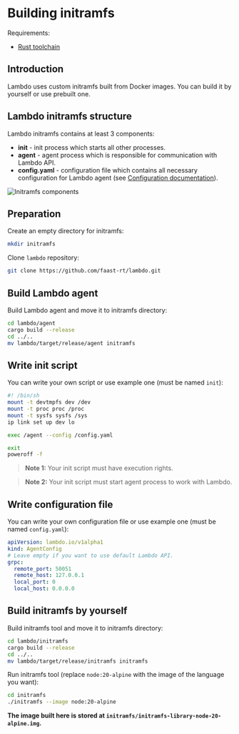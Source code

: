 
# Building initramfs

Requirements:

- [Rust toolchain](https://www.rust-lang.org/fr/learn/get-started)

## Introduction

Lambdo uses custom initramfs built from Docker images. You can build it by
yourself or use prebuilt one.

## Lambdo initramfs structure

Lambdo initramfs contains at least 3 components:

- **init** - init process which starts all other processes.
- **agent** - agent process which is responsible for communication with Lambdo
  API.
- **config.yaml** - configuration file which contains all necessary
  configuration for Lambdo agent (see
  [Configuration documentation](/docs/reference/configuration)).

<div className="col-span-2 flex items-center justify-center py-2">
  <Image
    src={InitramfsComponentsImage}
    alt="Initramfs components"
    width={500}
    height={500}
  />
</div>

## Preparation

Create an empty directory for initramfs:

```bash copy
mkdir initramfs
```

Clone `lambdo` repository:

```bash copy
git clone https://github.com/faast-rt/lambdo.git
```

## Build Lambdo agent

Build Lambdo agent and move it to initramfs directory:

```bash copy
cd lambdo/agent
cargo build --release
cd ../..
mv lambdo/target/release/agent initramfs
```

## Write init script

You can write your own script or use example one (must be named `init`):

```bash copy filename="initramfs/init"
#! /bin/sh
mount -t devtmpfs dev /dev
mount -t proc proc /proc
mount -t sysfs sysfs /sys
ip link set up dev lo

exec /agent --config /config.yaml

exit
poweroff -f
```

> **Note 1:** Your init script must have execution rights.

> **Note 2:** Your init script must start agent process to work with Lambdo.

## Write configuration file

You can write your own configuration file or use example one (must be named
`config.yaml`):

```yaml copy filename="initramfs/config.yaml"
apiVersion: lambdo.io/v1alpha1
kind: AgentConfig
# Leave empty if you want to use default Lambdo API.
grpc:
  remote_port: 50051
  remote_host: 127.0.0.1
  local_port: 0
  local_host: 0.0.0.0
```

## Build initramfs by yourself

Build initramfs tool and move it to initramfs directory:

```bash copy
cd lambdo/initramfs
cargo build --release
cd ../..
mv lambdo/target/release/initramfs initramfs
```

Run initramfs tool (replace `node:20-alpine` with the image of the language you
want):

```bash copy
cd initramfs
./initramfs --image node:20-alpine
```

**The image built here is stored at
`initramfs/initramfs-library-node-20-alpine.img`.**
